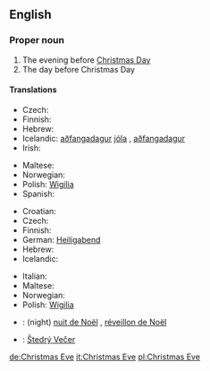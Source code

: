 ==English==
{{wikipedia}}
===Proper noun===
{{en-proper noun}}
# The evening before [[Christmas Day]]
# The day before Christmas Day

====Translations====
{{trans-top|evening before Christmas Day}}
* Czech: {{t-|cs|Štědrý večer|m}}
* Finnish: {{t+|fi|jouluaatto}}
* Hebrew: {{he-translation|ערב חג המולד|érev khág hamolád}} {{m}}
* Icelandic: [[aðfangadagur]] [[jól]]a {{m}}, [[aðfangadagur]] {{m}}
* Irish: {{t|ga|Oíche Nollaig|f|xs=Irish}}
{{trans-mid}}
* Maltese: {{t-|mt|Lejliet il-Milied|xs=Maltese}}
* Norwegian: {{t-|no|julaften|m}}
* Polish: [[Wigilia]] {{f}}
* Spanish: {{t-|es|Nochebuena|f}}
{{trans-bottom}}

{{trans-top|day before Christmas Day}}
* Croatian: {{t-|hr|Badnjak|m}}
* Czech: {{t-|cs|Štědrý den|m}}
* Finnish: {{t+|fi|jouluaatto}}
* German: [[Heiligabend]] {{m}}
* Hebrew: {{he-translation|ערב חג המולד|érev khág hamolád}} {{m}}
* Icelandic: {{t-|is|aðfangadagskvöld|n}}
{{trans-mid}}
* Italian: {{t+|it|Vigilia|f}}
* Maltese: {{t-|mt|Lejliet il-Milied|xs=Maltese}}
* Norwegian: {{t-|no|julaften|m}}
* Polish: [[Wigilia]] {{f}}
{{trans-bottom}}

{{checktrans}}

*{{ttbc|French}}: (night) [[nuit de Noël]] {{f}}, [[réveillon de Noël]] {{m}}
*{{ttbc|Slovak}}: [[Štedrý Večer]] {{m}}

[[de:Christmas Eve]]
[[it:Christmas Eve]]
[[pl:Christmas Eve]]